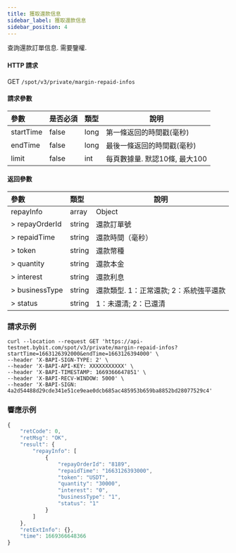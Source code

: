 ```yaml
---
title: 獲取還款信息
sidebar_label: 獲取還款信息
sidebar_position: 4
---
```

查詢還款訂單信息. 需要鑒權.

#### HTTP 請求
GET <code>/spot/v3/private/margin-repaid-infos</code>

#### 請求參數
| 參數 | 是否必須 | 類型 | 說明|
|:----- |:-------|:-----|------ |
|startTime | false | long | 第一條返回的時間戳(毫秒) |
|endTime | false | long	| 最後一條返回的時間戳(毫秒) |
|limit | false | int | 每頁數據量. 默認10條, 最大100 |

#### 返回參數
| 參數 | 類型 | 說明|
|:----- |:-----|----- |
|repayInfo | array | Object |
|> repayOrderId	| string | 還款訂單號 |
|> repaidTime | string | 還款時間（毫秒） |
|> token | string | 還款幣種 |
|> quantity	| string | 還款本金 |
|> interest	| string | 還款利息 |
|> businessType	| string | 還款類型. 1：正常還款; 2：系統強平還款 |
|> status | string | 1：未還清; 2：已還清 |

### 請求示例

<Tabs>
<TabItem value="console" label="Console">

```http
curl --location --request GET 'https://api-testnet.bybit.com/spot/v3/private/margin-repaid-infos?startTime=1663126392000&endTime=1663126394000' \
--header 'X-BAPI-SIGN-TYPE: 2' \
--header 'X-BAPI-API-KEY: XXXXXXXXXXX' \
--header 'X-BAPI-TIMESTAMP: 1669366647851' \
--header 'X-BAPI-RECV-WINDOW: 5000' \
--header 'X-BAPI-SIGN: 4a2d54488d29cde341e51ce9eae0dcb685ac485953b659ba8852bd28077529c4'
```

</TabItem>
</Tabs>

### 響應示例

```javascript
{
    "retCode": 0,
    "retMsg": "OK",
    "result": {
        "repayInfo": [
            {
                "repayOrderId": "8189",
                "repaidTime": "1663126393000",
                "token": "USDT",
                "quantity": "30000",
                "interest": "0",
                "businessType": "1",
                "status": "1"
            }
        ]
    },
    "retExtInfo": {},
    "time": 1669366648366
}
```
